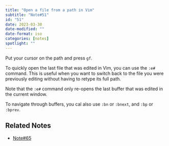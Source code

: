 ```yaml
---
title: "Open a file from a path in Vim"
subtitle: "Note#51"
id: "51"
date: 2023-03-30
date-modified: ""
date-format: iso
categories: [notes]
spotlight: ""
---
```

Put your cursor on the path and press `gf`.

To quickly open the last file that was edited in Vim, you can use the `:e#` command. This is useful when you want to switch back to the file you were previously editing without having to retype its full path.

Note that the `:e#` command only re-opens the last buffer that was edited in the current window.

To navigate through buffers, you cal also use `:bn` or `:bnext`, and `:bp` or `:bprev`.

## Related Notes

* [Note#65](/notes/65/)
